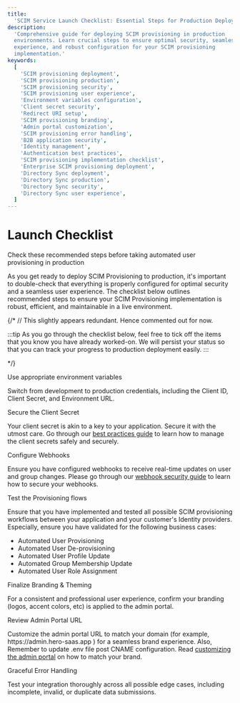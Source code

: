 ```yaml
---
title:
  'SCIM Service Launch Checklist: Essential Steps for Production Deployment'
description:
  'Comprehensive guide for deploying SCIM provisioning in production
  environments. Learn crucial steps to ensure optimal security, seamless user
  experience, and robust configuration for your SCIM provisioning
  implementation.'
keywords:
  [
    'SCIM provisioning deployment',
    'SCIM provisioning production',
    'SCIM provisioning security',
    'SCIM provisioning user experience',
    'Environment variables configuration',
    'Client secret security',
    'Redirect URI setup',
    'SCIM provisioning branding',
    'Admin portal customization',
    'SCIM provisioning error handling',
    'B2B application security',
    'Identity management',
    'Authentication best practices',
    'SCIM provisioning implementation checklist',
    'Enterprise SCIM provisioning deployment',
    'Directory Sync deployment',
    'Directory Sync production',
    'Directory Sync security',
    'Directory Sync user experience',
  ]
---
```


# Launch Checklist

<Subtitle>
    Check these recommended steps before taking automated user provisioning in production
</Subtitle>

As you get ready to deploy SCIM Provisioning to production, it's important to
double-check that everything is properly configured for optimal security and a
seamless user experience. The checklist below outlines recommended steps to
ensure your SCIM Provisioning implementation is robust, efficient, and
maintainable in a live environment.

{/* // This slightly appears redundant. Hence commented out for now.

<div className="page_right_hint">
:::tip
As you go through the checklist below, feel free to tick off the items that you know you have already worked-on. We will persist your status so that you can track your progress to production deployment easily.
:::
</div>

*/}

<LabeledCheckbox id="1"> Use appropriate environment variables </LabeledCheckbox>

Switch from development to production credentials, including the Client ID,
Client Secret, and Environment URL.

<LabeledCheckbox id="2"> Secure the Client Secret </LabeledCheckbox>

Your client secret is akin to a key to your application. Secure it with the
utmost care. Go through our
[best practices guide](/sso/guides/key-concepts/manage-client-secrets) to learn
how to manage the client secrets safely and securely.

<LabeledCheckbox id="3"> Configure Webhooks </LabeledCheckbox>

Ensure you have configured webhooks to receive real-time updates on user and
group changes. Please go through our
[webhook security guide](/scim/webhooks) to learn how to secure your
webhooks.

<LabeledCheckbox id="4"> Test the Provisioning flows </LabeledCheckbox>

Ensure that you have implemented and tested all possible SCIM provisioning
workflows between your application and your customer's Identity providers.
Especially, ensure you have validated for the following business cases:

- Automated User Provisioning
- Automated User De-provisioning
- Automated User Profile Update
- Automated Group Membership Update
- Automated User Role Assignment

<LabeledCheckbox id="5"> Finalize Branding & Theming </LabeledCheckbox>

For a consistent and professional user experience, confirm your branding (logos,
accent colors, etc) is applied to the admin portal.

<LabeledCheckbox id="6"> Review Admin Portal URL </LabeledCheckbox>

Customize the admin portal URL to match your domain (for example,
<SimpleCode>https:<span></span>//admin.hero-saas.app </SimpleCode>) for a
seamless brand experience. Also, Remember to update
<SimpleCode>.env</SimpleCode> file post CNAME configuration. Read
[customizing the admin portal](/scim/domain-and-theme-customization) on how
to match your brand.

<LabeledCheckbox id="7"> Graceful Error Handling </LabeledCheckbox>

Test your integration thoroughly across all possible edge cases, including
incomplete, invalid, or duplicate data submissions.
